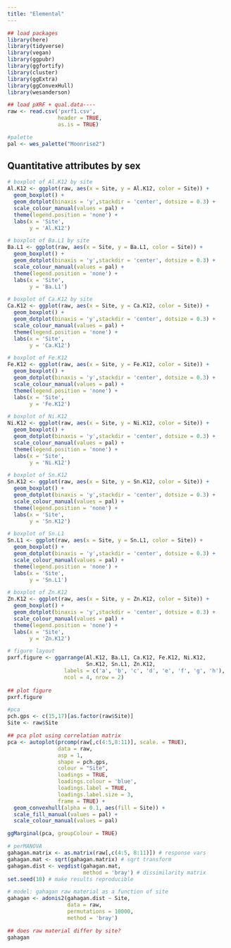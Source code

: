 ```yaml
---
title: "Elemental"
---
```


```r
## load packages
library(here)
library(tidyverse)
library(vegan)
library(ggpubr)
library(ggfortify)
library(cluster)
library(ggExtra)
library(ggConvexHull)
library(wesanderson)

## load pXRF + qual.data----
raw <- read.csv('pxrf1.csv',
                header = TRUE,
                as.is = TRUE)

#palette
pal <- wes_palette("Moonrise2")
```

## Quantitative attributes by sex

```r
# boxplot of Al.K12 by site
Al.K12 <- ggplot(raw, aes(x = Site, y = Al.K12, color = Site)) +
  geom_boxplot() +
  geom_dotplot(binaxis = 'y',stackdir = 'center', dotsize = 0.3) +
  scale_colour_manual(values = pal) +
  theme(legend.position = 'none') +
  labs(x = 'Site', 
       y = 'Al.K12')

# boxplot of Ba.L1 by site
Ba.L1 <- ggplot(raw, aes(x = Site, y = Ba.L1, color = Site)) + 
  geom_boxplot() +
  geom_dotplot(binaxis = 'y',stackdir = 'center', dotsize = 0.3) +
  scale_colour_manual(values = pal) +
  theme(legend.position = 'none') +
  labs(x = 'Site', 
       y = 'Ba.L1')

# boxplot of Ca.K12 by site
Ca.K12 <- ggplot(raw, aes(x = Site, y = Ca.K12, color = Site)) + 
  geom_boxplot() +
  geom_dotplot(binaxis = 'y',stackdir = 'center', dotsize = 0.3) +
  scale_colour_manual(values = pal) +
  theme(legend.position = 'none') +
  labs(x = 'Site',
       y = 'Ca.K12')

# boxplot of Fe.K12
Fe.K12 <- ggplot(raw, aes(x = Site, y = Fe.K12, color = Site)) + 
  geom_boxplot() +
  geom_dotplot(binaxis = 'y',stackdir = 'center', dotsize = 0.3) +
  scale_colour_manual(values = pal) +
  theme(legend.position = 'none') +
  labs(x = 'Site', 
       y = 'Fe.K12')

# boxplot of Ni.K12
Ni.K12 <- ggplot(raw, aes(x = Site, y = Ni.K12, color = Site)) + 
  geom_boxplot() +
  geom_dotplot(binaxis = 'y',stackdir = 'center', dotsize = 0.3) +
  scale_colour_manual(values = pal) +
  theme(legend.position = 'none') +
  labs(x = 'Site', 
       y = 'Ni.K12')

# boxplot of Sn.K12
Sn.K12 <- ggplot(raw, aes(x = Site, y = Sn.K12, color = Site)) + 
  geom_boxplot() +
  geom_dotplot(binaxis = 'y',stackdir = 'center', dotsize = 0.3) +
  scale_colour_manual(values = pal) +
  theme(legend.position = 'none') +
  labs(x = 'Site', 
       y = 'Sn.K12')

# boxplot of Sn.L1
Sn.L1 <- ggplot(raw, aes(x = Site, y = Sn.L1, color = Site)) + 
  geom_boxplot() +
  geom_dotplot(binaxis = 'y',stackdir = 'center', dotsize = 0.3) +
  scale_colour_manual(values = pal) +
  theme(legend.position = 'none') +
  labs(x = 'Site', 
       y = 'Sn.L1')

# boxplot of Zn.K12
Zn.K12 <- ggplot(raw, aes(x = Site, y = Zn.K12, color = Site)) + 
  geom_boxplot() +
  geom_dotplot(binaxis = 'y',stackdir = 'center', dotsize = 0.3) +
  scale_colour_manual(values = pal) +
  theme(legend.position = 'none') +
  labs(x = 'Site', 
       y = 'Zn.K12')

# figure layout
pxrf.figure <- ggarrange(Al.K12, Ba.L1, Ca.K12, Fe.K12, Ni.K12, 
                         Sn.K12, Sn.L1, Zn.K12,
                  labels = c('a', 'b', 'c', 'd', 'e', 'f', 'g', 'h'),
                  ncol = 4, nrow = 2)
              
## plot figure
pxrf.figure
```

```r
#pca
pch.gps <- c(15,17)[as.factor(raw$Site)]
Site <- raw$Site

## pca plot using correlation matrix
pca <- autoplot(prcomp(raw[,c(4:5,8:11)], scale. = TRUE),
                data = raw,
                asp = 1,
                shape = pch.gps,
                colour = "Site",
                loadings = TRUE, 
                loadings.colour = 'blue',
                loadings.label = TRUE,
                loadings.label.size = 3,
                frame = TRUE) +
  geom_convexhull(alpha = 0.1, aes(fill = Site)) +
  scale_fill_manual(values = pal) +
  scale_colour_manual(values = pal)

ggMarginal(pca, groupColour = TRUE)
```

```r
# perMANOVA
gahagan.matrix <- as.matrix(raw[,c(4:5, 8:11)]) # response vars
gahagan.mat <- sqrt(gahagan.matrix) # sqrt transform
gahagan.dist <- vegdist(gahagan.mat,
                        method = 'bray') # dissimilarity matrix
set.seed(10) # make results reproducible

# model: gahagan raw material as a function of site
gahagan <- adonis2(gahagan.dist ~ Site,
                   data = raw,
                   permutations = 10000,
                   method = 'bray')

## does raw material differ by site?
gahagan
```
